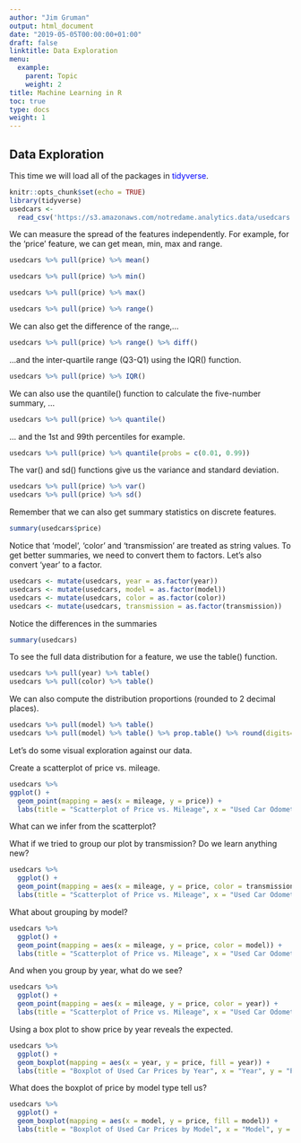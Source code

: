 ```yaml
---
author: "Jim Gruman"
output: html_document
date: "2019-05-05T00:00:00+01:00"
draft: false
linktitle: Data Exploration
menu:
  example:
    parent: Topic
    weight: 2
title: Machine Learning in R
toc: true
type: docs
weight: 1
---
```


## Data Exploration

This time we will load all of the packages in <span style="color:blue">tidyverse</span>.

```r
knitr::opts_chunk$set(echo = TRUE)
library(tidyverse)
usedcars <-
  read_csv('https://s3.amazonaws.com/notredame.analytics.data/usedcars.csv')
```

We can measure the spread of the features independently. For example, for the 'price' feature, we can get mean, min, max and range.

```r
usedcars %>% pull(price) %>% mean()
```
```r
usedcars %>% pull(price) %>% min()
```
```r
usedcars %>% pull(price) %>% max()
```
```r
usedcars %>% pull(price) %>% range()
```

We can also get the difference of the range,...
```r
usedcars %>% pull(price) %>% range() %>% diff()
```

...and the inter-quartile range (Q3-Q1) using the IQR() function. 
```r
usedcars %>% pull(price) %>% IQR()
```

We can also use the quantile() function to calculate the five-number summary, ...
```r
usedcars %>% pull(price) %>% quantile()
```

... and the 1st and 99th percentiles for example.
```r
usedcars %>% pull(price) %>% quantile(probs = c(0.01, 0.99))
```

The var() and sd() functions give us the variance and standard deviation. 
```r
usedcars %>% pull(price) %>% var()
usedcars %>% pull(price) %>% sd()
```

Remember that we can also get summary statistics on discrete features. 
```r
summary(usedcars$price)
```

Notice that 'model', 'color' and 'transmission' are treated as string values. To get better summaries, we need to convert them to factors. Let's also convert 'year' to a factor.
```r
usedcars <- mutate(usedcars, year = as.factor(year))
usedcars <- mutate(usedcars, model = as.factor(model))
usedcars <- mutate(usedcars, color = as.factor(color))
usedcars <- mutate(usedcars, transmission = as.factor(transmission))
```

Notice the differences in the summaries
```r
summary(usedcars)
```

To see the full data distribution for a feature, we use the table() function.
```r
usedcars %>% pull(year) %>% table()
usedcars %>% pull(color) %>% table()
```

We can also compute the distribution proportions (rounded to 2 decimal places).
```r
usedcars %>% pull(model) %>% table()
usedcars %>% pull(model) %>% table() %>% prop.table() %>% round(digits=4) * 100
```

Let's do some visual exploration against our data.

Create a scatterplot of price vs. mileage.
```r
usedcars %>%
ggplot() +
  geom_point(mapping = aes(x = mileage, y = price)) +
  labs(title = "Scatterplot of Price vs. Mileage", x = "Used Car Odometer (mi.)", y = "Used Car Price ($)")
```
What can we infer from the scatterplot?
 
What if we tried to group our plot by transmission? Do we learn anything new?
```r
usedcars %>%
  ggplot() +
  geom_point(mapping = aes(x = mileage, y = price, color = transmission)) +
  labs(title = "Scatterplot of Price vs. Mileage", x = "Used Car Odometer (mi.)", y = "Used Car Price ($)")
```

What about grouping by model?
```r
usedcars %>%
  ggplot() +
  geom_point(mapping = aes(x = mileage, y = price, color = model)) +
  labs(title = "Scatterplot of Price vs. Mileage", x = "Used Car Odometer (mi.)", y = "Used Car Price ($)")
```

And when you group by year, what do we see?
```r
usedcars %>%
  ggplot() +
  geom_point(mapping = aes(x = mileage, y = price, color = year)) +
  labs(title = "Scatterplot of Price vs. Mileage", x = "Used Car Odometer (mi.)", y = "Used Car Price ($)")
```

Using a box plot to show price by year reveals the expected.
```r
usedcars %>%
  ggplot() +
  geom_boxplot(mapping = aes(x = year, y = price, fill = year)) +
  labs(title = "Boxplot of Used Car Prices by Year", x = "Year", y = "Price ($)")
```

What does the boxplot of price by model type tell us?
```r
usedcars %>%
  ggplot() +
  geom_boxplot(mapping = aes(x = model, y = price, fill = model)) +
  labs(title = "Boxplot of Used Car Prices by Model", x = "Model", y = "Price ($)")
```
